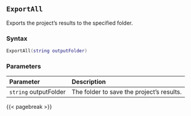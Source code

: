## `ExportAll` {#standard-exportall}

Exports the project's results to the specified folder.

### Syntax {-}

``` .lua
ExportAll(string outputFolder)
```

### Parameters {-}

**Parameter** | **Description**
| :-- | :-- |
`string` outputFolder | The folder to save the project's results.

{{< pagebreak >}}